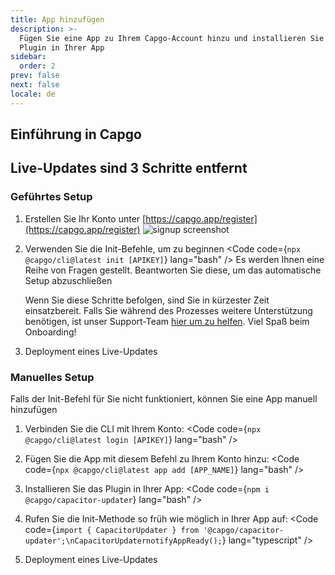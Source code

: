 ```yaml
---
title: App hinzufügen
description: >-
  Fügen Sie eine App zu Ihrem Capgo-Account hinzu und installieren Sie das
  Plugin in Ihrer App
sidebar:
  order: 2
prev: false
next: false
locale: de
---
```



## Einführung in Capgo
<YouTube id="NzXXKoyhTIo" title="Capgo in 15 min" />

## Live-Updates sind 3 Schritte entfernt

### Geführtes Setup

<Steps>

1. Erstellen Sie Ihr Konto unter [https://capgo.app/register](https://capgo.app/register)
![signup screenshot](/signupwebp "signup screenshot")

2. Verwenden Sie die Init-Befehle, um zu beginnen <Code code={`npx @capgo/cli@latest init [APIKEY]`} lang="bash" /> Es werden Ihnen eine Reihe von Fragen gestellt. Beantworten Sie diese, um das automatische Setup abzuschließen<Aside type="tip">Wenn Sie diese Schritte befolgen, sind Sie in kürzester Zeit einsatzbereit. Falls Sie während des Prozesses weitere Unterstützung benötigen, ist unser Support-Team [hier um zu helfen](mailto:support@capgoapp). Viel Spaß beim Onboarding!</Aside>

3. Deployment eines Live-Updates <LinkCard href="/docs/getting-started/deploy/" title="Deploy a live update" description="Erfahren Sie, wie Sie ein Live-Update für Ihre App bereitstellen" />

</Steps>

### Manuelles Setup

Falls der Init-Befehl für Sie nicht funktioniert, können Sie eine App manuell hinzufügen

<Steps>

1. Verbinden Sie die CLI mit Ihrem Konto: <Code code={`npx @capgo/cli@latest login [APIKEY]`} lang="bash" />

2. Fügen Sie die App mit diesem Befehl zu Ihrem Konto hinzu: <Code code={`npx @capgo/cli@latest app add [APP_NAME]`} lang="bash" />

3. Installieren Sie das Plugin in Ihrer App: <Code code={`npm i @capgo/capacitor-updater`} lang="bash" />

4. Rufen Sie die Init-Methode so früh wie möglich in Ihrer App auf: <Code code={`import { CapacitorUpdater } from '@capgo/capacitor-updater';\nCapacitorUpdaternotifyAppReady();`} lang="typescript" />

5. Deployment eines Live-Updates <LinkCard href="/docs/getting-started/deploy/" title="Deploy a live update" description="Erfahren Sie, wie Sie ein Live-Update für Ihre App bereitstellen" />

</Steps>
